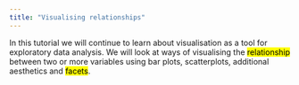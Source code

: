 ```yaml
---
title: "Visualising relationships"
---
```


In this tutorial we will continue to learn about visualisation as a tool for exploratory data analysis.
We will look at ways of visualising the <mark>relationship</mark> between two or more variables using bar plots, scatterplots, additional aesthetics and <mark>facets</mark>.

<!--
## Objectives

## Prerequisites

## Key concepts

## Foundation

## Extensions
-->
